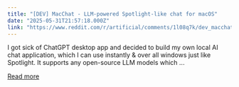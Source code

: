 ```yaml
---
title: "[DEV] MacChat - LLM-powered Spotlight-like chat for macOS"
date: "2025-05-31T21:57:18.000Z"
link: "https://www.reddit.com/r/artificial/comments/1l08q7k/dev_macchat_llmpowered_spotlightlike_chat_for/"
---
```


I got sick of ChatGPT desktop app and decided to build my own local AI chat application, which I can use instantly & over all windows just like Spotlight. It supports any open-source LLM models which ...

[Read more](https://www.reddit.com/r/artificial/comments/1l08q7k/dev_macchat_llmpowered_spotlightlike_chat_for/)
